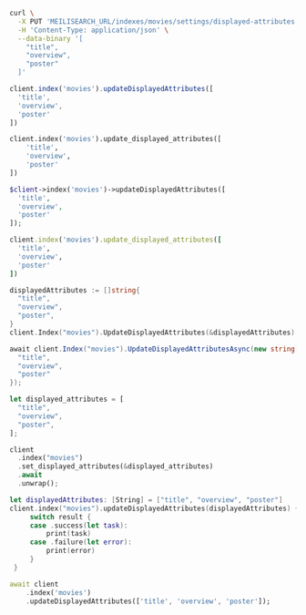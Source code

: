 <CodeGroup>

```bash cURL
curl \
  -X PUT 'MEILISEARCH_URL/indexes/movies/settings/displayed-attributes' \
  -H 'Content-Type: application/json' \
  --data-binary '[
    "title",
    "overview",
    "poster"
  ]'
```

```javascript JS
client.index('movies').updateDisplayedAttributes([
  'title',
  'overview',
  'poster'
])
```

```python Python
client.index('movies').update_displayed_attributes([
    'title',
    'overview',
    'poster'
])
```

```php PHP
$client->index('movies')->updateDisplayedAttributes([
  'title',
  'overview',
  'poster'
]);
```

```ruby Ruby
client.index('movies').update_displayed_attributes([
  'title',
  'overview',
  'poster'
])
```

```go Go
displayedAttributes := []string{
  "title",
  "overview",
  "poster",
}
client.Index("movies").UpdateDisplayedAttributes(&displayedAttributes)
```

```csharp C#
await client.Index("movies").UpdateDisplayedAttributesAsync(new string[] {
  "title",
  "overview",
  "poster"
});
```

```rust Rust
let displayed_attributes = [
  "title",
  "overview",
  "poster",
];

client
  .index("movies")
  .set_displayed_attributes(&displayed_attributes)
  .await
  .unwrap();
```

```swift Swift
let displayedAttributes: [String] = ["title", "overview", "poster"]
client.index("movies").updateDisplayedAttributes(displayedAttributes) { (result) in
     switch result {
     case .success(let task):
         print(task)
     case .failure(let error):
         print(error)
     }
 }
```

```dart Dart
await client
    .index('movies')
    .updateDisplayedAttributes(['title', 'overview', 'poster']);
```
</CodeGroup>